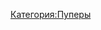 {{Инфобокс для пуперов
|title2=Koropatel's
|другие_ники=Коропатель
|image3=[[Файл:Koropatel's.jpg|left]]
|caption3=
|сферы_творчества=RYTP
|год_начала=2015
|image4=
|caption4=
|имя_фамилия=
|дата_рождения=
|место_проживания=
|ссылки=
*[https://www.youtube.com/channel/UC1A0cgZvjWLUR98zuM9Zg0Q Youtube]
*[https://vk.com/koropatels Группа ВК]
}}
[[Категория:Пуперы]]
